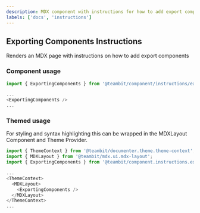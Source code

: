 ```yaml
---
description: MDX component with instructions for how to add export components
labels: ['docs', 'instructions']
---
```


## Exporting Components Instructions

Renders an MDX page with instructions on how to add export components

### Component usage

```js
import { ExportingComponents } from '@teambit/component/instructions/exporting-components';

...
<ExportingComponents />
...
```

### Themed usage

For styling and syntax highlighting this can be wrapped in the MDXLayout Component and Theme Provider.

```js
import { ThemeContext } from '@teambit/documenter.theme.theme-context';
import { MDXLayout } from '@teambit/mdx.ui.mdx-layout';
import { ExportingComponents } from '@teambit/component.instructions.exporting-components';

...
<ThemeContext>
  <MDXLayout>
    <ExportingComponents />
  </MDXLayout>
</ThemeContext>
...
```
